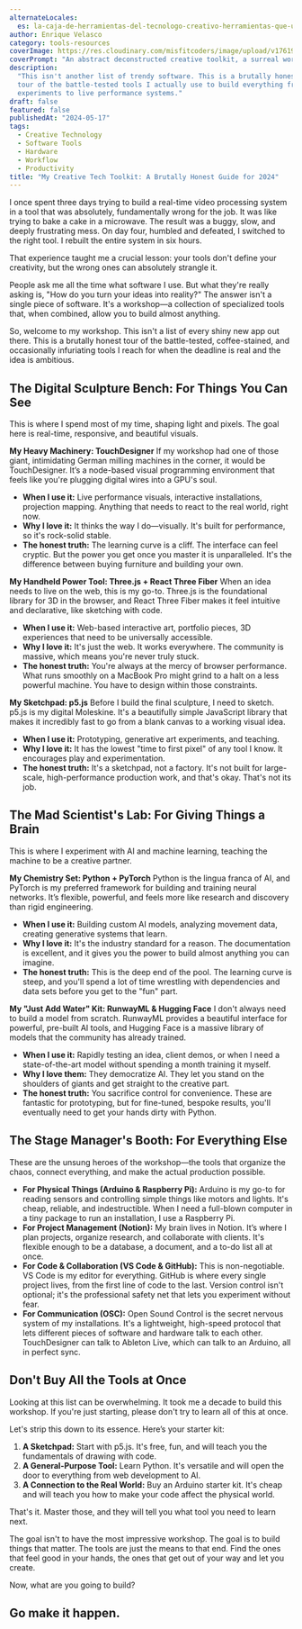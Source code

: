 ```yaml
---
alternateLocales:
  es: la-caja-de-herramientas-del-tecnologo-creativo-herramientas-que-utilizare-en-2024
author: Enrique Velasco
category: tools-resources
coverImage: https://res.cloudinary.com/misfitcoders/image/upload/v1761918597/eVelasco/covers/articles/creative-tech-tools-2024_gjxqdb.png
coverPrompt: "An abstract deconstructed creative toolkit, a surreal workshop of symbolic tools, modern abstract graphic illustration, heavy grainy stippled risograph texture throughout, vibrant clashing colors: bright green, magenta, teal, dense overlapping composition like a chaotic but organized workbench, combining hard-edged geometric silhouettes with soft blob-like organic forms, large geometric 'heavy machinery' shapes, soft organic 'sketchpad' blobs, glowing circuit-board pathways connecting elements, fragmented icons of code and visuals, a stylized human hand interacting with the abstract tools, neo-surrealism meets retro 80s/90s digital aesthetic, punk zine art style, flat bold colors with integrated noise texture, not just overlay, raw gritty print-like quality, energetic and intense composition, conceptual not realistic, dreamlike and bizarre atmosphere"
description:
  "This isn't another list of trendy software. This is a brutally honest
  tour of the battle-tested tools I actually use to build everything from AI
  experiments to live performance systems."
draft: false
featured: false
publishedAt: "2024-05-17"
tags:
  - Creative Technology
  - Software Tools
  - Hardware
  - Workflow
  - Productivity
title: "My Creative Tech Toolkit: A Brutally Honest Guide for 2024"
---
```


I once spent three days trying to build a real-time video processing system in a tool that was absolutely, fundamentally wrong for the job. It was like trying to bake a cake in a microwave. The result was a buggy, slow, and deeply frustrating mess. On day four, humbled and defeated, I switched to the right tool. I rebuilt the entire system in six hours.

That experience taught me a crucial lesson: your tools don't define your creativity, but the wrong ones can absolutely strangle it.

People ask me all the time what software I use. But what they're really asking is, "How do you turn your ideas into reality?" The answer isn't a single piece of software. It's a workshop—a collection of specialized tools that, when combined, allow you to build almost anything.

So, welcome to my workshop. This isn't a list of every shiny new app out there. This is a brutally honest tour of the battle-tested, coffee-stained, and occasionally infuriating tools I reach for when the deadline is real and the idea is ambitious.

## The Digital Sculpture Bench: For Things You Can See

This is where I spend most of my time, shaping light and pixels. The goal here is real-time, responsive, and beautiful visuals.

**My Heavy Machinery: TouchDesigner**
If my workshop had one of those giant, intimidating German milling machines in the corner, it would be TouchDesigner. It’s a node-based visual programming environment that feels like you're plugging digital wires into a GPU's soul.

- **When I use it:** Live performance visuals, interactive installations, projection mapping. Anything that needs to react to the real world, right now.
- **Why I love it:** It thinks the way I do—visually. It's built for performance, so it's rock-solid stable.
- **The honest truth:** The learning curve is a cliff. The interface can feel cryptic. But the power you get once you master it is unparalleled. It's the difference between buying furniture and building your own.

**My Handheld Power Tool: Three.js + React Three Fiber**
When an idea needs to live on the web, this is my go-to. Three.js is the foundational library for 3D in the browser, and React Three Fiber makes it feel intuitive and declarative, like sketching with code.

- **When I use it:** Web-based interactive art, portfolio pieces, 3D experiences that need to be universally accessible.
- **Why I love it:** It's just the web. It works everywhere. The community is massive, which means you're never truly stuck.
- **The honest truth:** You're always at the mercy of browser performance. What runs smoothly on a MacBook Pro might grind to a halt on a less powerful machine. You have to design within those constraints.

**My Sketchpad: p5.js**
Before I build the final sculpture, I need to sketch. p5.js is my digital Moleskine. It's a beautifully simple JavaScript library that makes it incredibly fast to go from a blank canvas to a working visual idea.

- **When I use it:** Prototyping, generative art experiments, and teaching.
- **Why I love it:** It has the lowest "time to first pixel" of any tool I know. It encourages play and experimentation.
- **The honest truth:** It's a sketchpad, not a factory. It's not built for large-scale, high-performance production work, and that's okay. That's not its job.

## The Mad Scientist's Lab: For Giving Things a Brain

This is where I experiment with AI and machine learning, teaching the machine to be a creative partner.

**My Chemistry Set: Python + PyTorch**
Python is the lingua franca of AI, and PyTorch is my preferred framework for building and training neural networks. It’s flexible, powerful, and feels more like research and discovery than rigid engineering.

- **When I use it:** Building custom AI models, analyzing movement data, creating generative systems that learn.
- **Why I love it:** It's the industry standard for a reason. The documentation is excellent, and it gives you the power to build almost anything you can imagine.
- **The honest truth:** This is the deep end of the pool. The learning curve is steep, and you'll spend a lot of time wrestling with dependencies and data sets before you get to the "fun" part.

**My "Just Add Water" Kit: RunwayML & Hugging Face**
I don't always need to build a model from scratch. RunwayML provides a beautiful interface for powerful, pre-built AI tools, and Hugging Face is a massive library of models that the community has already trained.

- **When I use it:** Rapidly testing an idea, client demos, or when I need a state-of-the-art model without spending a month training it myself.
- **Why I love them:** They democratize AI. They let you stand on the shoulders of giants and get straight to the creative part.
- **The honest truth:** You sacrifice control for convenience. These are fantastic for prototyping, but for fine-tuned, bespoke results, you'll eventually need to get your hands dirty with Python.

## The Stage Manager's Booth: For Everything Else

These are the unsung heroes of the workshop—the tools that organize the chaos, connect everything, and make the actual production possible.

- **For Physical Things (Arduino & Raspberry Pi):** Arduino is my go-to for reading sensors and controlling simple things like motors and lights. It's cheap, reliable, and indestructible. When I need a full-blown computer in a tiny package to run an installation, I use a Raspberry Pi.
- **For Project Management (Notion):** My brain lives in Notion. It’s where I plan projects, organize research, and collaborate with clients. It's flexible enough to be a database, a document, and a to-do list all at once.
- **For Code & Collaboration (VS Code & GitHub):** This is non-negotiable. VS Code is my editor for everything. GitHub is where every single project lives, from the first line of code to the last. Version control isn't optional; it's the professional safety net that lets you experiment without fear.
- **For Communication (OSC):** Open Sound Control is the secret nervous system of my installations. It's a lightweight, high-speed protocol that lets different pieces of software and hardware talk to each other. TouchDesigner can talk to Ableton Live, which can talk to an Arduino, all in perfect sync.

## Don't Buy All the Tools at Once

Looking at this list can be overwhelming. It took me a decade to build this workshop. If you're just starting, please don't try to learn all of this at once.

Let's strip this down to its essence. Here’s your starter kit:

1.  **A Sketchpad:** Start with p5.js. It's free, fun, and will teach you the fundamentals of drawing with code.
2.  **A General-Purpose Tool:** Learn Python. It's versatile and will open the door to everything from web development to AI.
3.  **A Connection to the Real World:** Buy an Arduino starter kit. It's cheap and will teach you how to make your code affect the physical world.

That's it. Master those, and they will tell you what tool you need to learn next.

The goal isn't to have the most impressive workshop. The goal is to build things that matter. The tools are just the means to that end. Find the ones that feel good in your hands, the ones that get out of your way and let you create.

Now, what are you going to build?

## Go make it happen.
